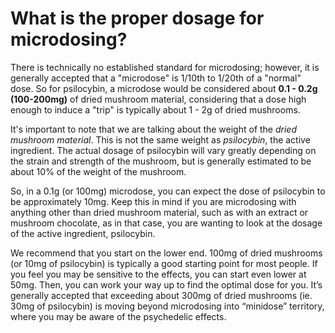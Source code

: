 # What is the proper dosage for microdosing?

There is technically no established standard for microdosing; however, it is generally accepted that a "microdose" is 1/10th to 1/20th of a "normal" dose. So for psilocybin, a microdose would be considered about **0.1 - 0.2g (100-200mg)** of dried mushroom material, considering that a dose high enough to induce a "trip" is typically about 1 - 2g of dried mushrooms.

It's important to note that we are talking about the weight of the _dried mushroom material_. This is not the same weight as _psilocybin_, the active ingredient. The actual dosage of psilocybin will vary greatly depending on the strain and strength of the mushroom, but is generally estimated to be about 10% of the weight of the mushroom.

So, in a 0.1g (or 100mg) microdose, you can expect the dose of psilocybin to be approximately 10mg. Keep this in mind if you are microdosing with anything other than dried mushroom material, such as with an extract or mushroom chocolate, as in that case, you are wanting to look at the dosage of the active ingredient, psilocybin.

We recommend that you start on the lower end. 100mg of dried mushrooms (or 10mg of psilocybin) is typically a good starting point for most people. If you feel you may be sensitive to the effects, you can start even lower at 50mg. Then, you can work your way up to find the optimal dose for you. It’s generally accepted that exceeding about 300mg of dried mushrooms (ie. 30mg of psilocybin) is moving beyond microdosing into “minidose” territory, where you may be aware of the psychedelic effects.
